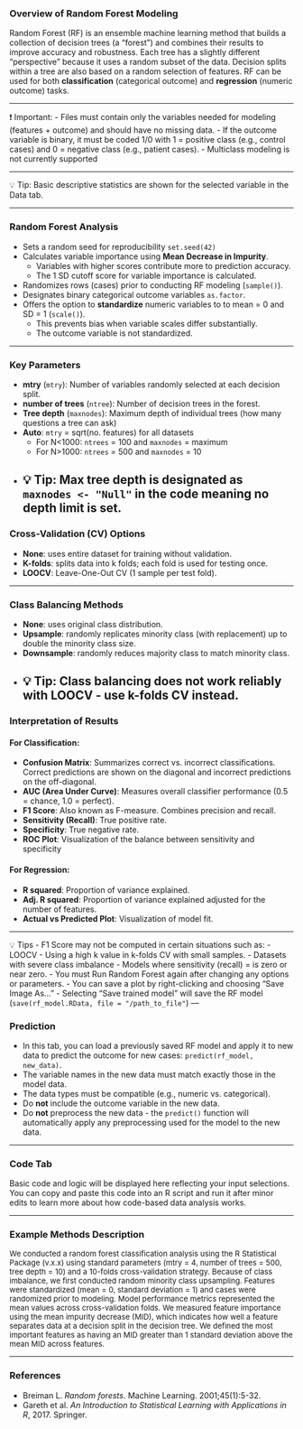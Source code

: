 ### Overview of Random Forest Modeling

Random Forest (RF) is an ensemble machine learning method that builds a collection of decision trees (a "forest") and combines their results to improve accuracy and robustness. Each tree has a slightly different "perspective" because it uses a random subset of the data.  Decision splits within a tree are also based on a random selection of features.  RF can be used for both **classification** (categorical outcome) and **regression** (numeric outcome) tasks.

---

❗ Important: 
- Files must contain only the variables needed for modeling (features + outcome) and should have no missing data.
- If the outcome variable is binary, it must be coded 1/0 with 1 = positive class (e.g., control cases) and 0 = negative class (e.g., patient cases).
- Multiclass modeling is not currently supported

---

💡 Tip: Basic descriptive statistics are shown for the selected variable in the Data tab.

--- 

### Random Forest Analysis

- Sets a random seed for reproducibility `set.seed(42)`
- Calculates variable importance using **Mean Decrease in Impurity**.
  - Variables with higher scores contribute more to prediction accuracy.
  - The 1 SD cutoff score for variable importance is calculated.
- Randomizes rows (cases) prior to conducting RF modeling (`sample()`).
- Designates binary categorical outcome variables `as.factor`.
- Offers the option to **standardize** numeric variables to to mean = 0 and SD = 1 (`scale()`). 
  - This prevents bias when variable scales differ substantially. 
  - The outcome variable is not standardized.

---

### Key Parameters

- **mtry** (`mtry`): Number of variables randomly selected at each decision split.
- **number of trees** (`ntree`): Number of decision trees in the forest.
- **Tree depth** (`maxnodes`): Maximum depth of individual trees (how many questions a tree can ask)
- **Auto**: `mtry` = sqrt(no. features) for all datasets
  - For N<1000: `ntrees` = 100 and `maxnodes` = maximum 
  - For N>1000: `ntrees` = 500 and `maxnodes` = 10
- 💡 Tip: Max tree depth is designated as `maxnodes <- "Null"` in the code meaning no depth limit is set.
---

### Cross-Validation (CV) Options

- **None**: uses entire dataset for training without validation.
- **K-folds**: splits data into k folds; each fold is used for testing once.
- **LOOCV**: Leave-One-Out CV (1 sample per test fold).

---

### Class Balancing Methods

- **None**: uses original class distribution.
- **Upsample**: randomly replicates minority class (with replacement) up to double the minority class size.
- **Downsample**: randomly reduces majority class to match minority class.
- 💡 Tip: Class balancing does not work reliably with LOOCV - use k-folds CV instead.
---

### Interpretation of Results

#### For Classification:

- **Confusion Matrix**: Summarizes correct vs. incorrect classifications. Correct predictions are shown on the diagonal and incorrect predictions on the off-diagonal.
- **AUC (Area Under Curve)**: Measures overall classifier performance (0.5 = chance, 1.0 = perfect).
- **F1 Score**: Also known as F-measure.  Combines precision and recall.
- **Sensitivity (Recall)**: True positive rate.
- **Specificity**: True negative rate.
- **ROC Plot**: Visualization of the balance between sensitivity and specificity

#### For Regression:

- **R squared**: Proportion of variance explained.
- **Adj. R squared**: Proportion of variance explained adjusted for the number of features.
- **Actual vs Predicted Plot**: Visualization of model fit.

---

💡 Tips 
  - F1 Score may not be computed in certain  situations such as:
    - LOOCV
    - Using a high k value in k-folds CV with small samples.
    - Datasets with severe class imbalance
    - Models where sensitivity (recall) = is zero or near zero. 
  - You must Run Random Forest again after changing any options or parameters.
  - You can save a plot by right-clicking and choosing “Save Image As…”
  - Selecting “Save trained model” will save the RF model (`save(rf_model.RData, file = "/path_to_file"`)
---

### Prediction

- In this tab, you can load a previously saved RF model and apply it to new data to predict the outcome for new cases: `predict(rf_model, new_data)`.
- The variable names in the new data must match exactly those in the model data.
- The data types must be compatible (e.g., numeric vs. categorical).
- Do **not** include the outcome variable in the new data.
- Do **not** preprocess the new data - the `predict()` function will automatically apply any preprocessing used for the model to the new data.

---

### Code Tab

Basic code and logic will be displayed here reflecting your input selections.  You can copy and paste this code into an R script and run it after minor edits to learn more about how code-based data analysis works.

---

### Example Methods Description

<span style="font-size: 95%;"> We conducted a random forest classification analysis using the R Statistical Package (v.x.x) using standard parameters (mtry = 4, number of trees = 500, tree depth = 10) and a 10-folds cross-validation strategy.  Because of class imbalance, we first conducted random minority class upsampling. Features were standardized (mean = 0, standard deviation = 1) and cases were randomized prior to modeling. Model performance metrics represented the mean values across cross-validation folds.  We measured feature importance using the mean impurity decrease (MID), which indicates how well a feature separates data at a decision split in the decision tree.  We defined the most important features as having an MID greater than 1 standard deviation above the mean MID across features.</span>

---

### References

- Breiman L. *Random forests*. Machine Learning. 2001;45(1):5-32.
- Gareth et al. *An Introduction to Statistical Learning with Applications in R*, 2017. Springer.